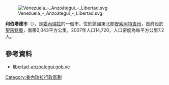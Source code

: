 [[Image:Venezuela_-_Anzoátegui_-_Libertad.svg|right]]

'''利伯塔德市'''（{{lang-es|Municipio Libertad}}），是[[委內瑞拉|委內瑞拉]]的一個市，位於該國東北部[[安索阿特吉州|安索阿特吉州]]，首府設於[[聖馬特奧_(安索阿特吉州)|聖馬特奧]]，面積2,043平方公里，2007年人口14,720，人口密度為每平方公里7.2人。

==參考資料==
*[https://web.archive.org/web/20071008211613/http://libertad-anzoategui.gob.ve/portal-alcaldias/ libertad-anzoategui.gob.ve] {{es icon}}

{{Venezuela-geo-stub}}
[[Category:委內瑞拉行政區劃|Category:委內瑞拉行政區劃]]